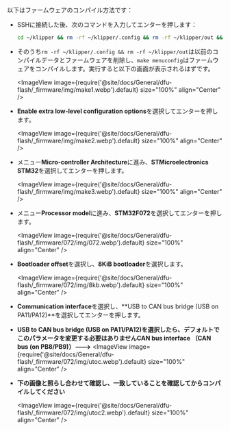 以下はファームウェアのコンパイル方法です：
* SSHに接続した後、次のコマンドを入力してエンターを押します：

    ```bash
    cd ~/klipper && rm -rf ~/klipper/.config && rm -rf ~/klipper/out && make menuconfig
    ```

* そのうち`rm -rf ~/klipper/.config && rm -rf ~/klipper/out`は以前のコンパイルデータとファームウェアを削除し、`make menuconfig`はファームウェアをコンパイルします。実行すると以下の画面が表示されるはずです。

    <ImageView image={require('@site/docs/General/dfu-flash/_firmware/img/make1.webp').default} size="100%" align="Center" />

* **Enable extra low-level configuration options**を選択してエンターを押します。

    <ImageView image={require('@site/docs/General/dfu-flash/_firmware/img/make2.webp').default} size="100%" align="Center" />

* メニュー**Micro-controller Architecture**に進み、**STMicroelectronics STM32**を選択してエンターを押します。

    <ImageView image={require('@site/docs/General/dfu-flash/_firmware/img/make3.webp').default} size="100%" align="Center" />

* メニュー**Processor model**に進み、**STM32F072**を選択してエンターを押します。

    <ImageView image={require('@site/docs/General/dfu-flash/_firmware/072/img/072.webp').default} size="100%" align="Center" />

* **Bootloader offset**を選択し、**8KiB bootloader**を選択します。

    <ImageView image={require('@site/docs/General/dfu-flash/_firmware/072/img/8kb.webp').default} size="100%" align="Center" />

* **Communication interface**を選択し、**USB to CAN bus bridge (USB on PA11/PA12)**を選択してエンターを押します。
* **USB to CAN bus bridge (USB on PA11/PA12)**を選択したら、デフォルトでこのパラメータを変更する必要はありません**CAN bus interface （CAN bus (on PB8/PB9)）--->**
    <ImageView image={require('@site/docs/General/dfu-flash/_firmware/072/img/utoc.webp').default} size="100%" align="Center" />   

* **下の画像と照らし合わせて確認し、一致していることを確認してからコンパイルしてください**

    <ImageView image={require('@site/docs/General/dfu-flash/_firmware/072/img/utoc2.webp').default} size="100%" align="Center" />